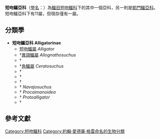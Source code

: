 {{Automatic taxobox
| fossil_range = [[古新世|古新世]]-[[全新世|全新世]]<ref name = PBDB>[http://paleodb.org/cgi-bin/bridge.pl?a=checkTaxonInfo&taxon_no=38421&is_real_user=1 The Paleobiology Database: Alligatoridae]</ref> {{fossilrange|66|0}}
| image = Crocnest.JPG
| taxon = Alligatorinae
| authority = [[John_Edward_Gray|Gray]], 1844
| subdivision_ranks = 屬
| subdivision = 見內文
}}
'''短吻鱷亞科'''（[[學名|學名]]：{{lang|la|Alligatorinae}}）為[[鱷目|鱷目]][[短吻鱷科|短吻鱷科]]下的其中一個亞科，另一則是[[凱門鱷亞科|凱門鱷亞科]]。短吻鱷亞科下有11屬，但現存僅有一屬。

==分類學==
* '''短吻鱷亞科 Alligatorinae'''
** [[短吻鱷屬|短吻鱷屬]] ''Alligator''
** †[[異頜鱷屬|異頜鱷屬]] ''Allognathosuchus''
** †''{{link-en|Arambourgia}}''
** †[[角鱷屬|角鱷屬]] ''Ceratosuchus''
** †''{{link-en|Chrysochampsa}}''
** †''{{link-en|Hassiacosuchus}}''
** †''{{link-en|Krabisuchus}}''
** †{{link-en|納瓦霍鱷屬|Navajosuchus}} ''Navajosuchus''
** †{{link-en|前凱門鱷屬|Procaimanoidea}} ''Procaimanoidea''
** †{{link-en|原短吻鱷屬|Protoalligator}} ''Protoalligator''
** †''{{link-en|Wannaganosuchus}}''

==參考文獻==
{{Reflist}}

{{鱷目}}
{{Taxonbar|from=Q3408905}}

[[Category:短吻鱷科|Category:短吻鱷科]]
[[Category:約翰·愛德華·格雷命名的生物分類|Category:約翰·愛德華·格雷命名的生物分類]]
